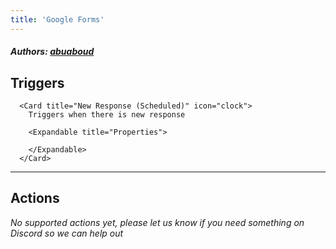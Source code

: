 ```yaml
---
title: 'Google Forms'
---
```


##### Authors: [abuaboud](https://github.com/abuaboud)


## Triggers


      <Card title="New Response (Scheduled)" icon="clock">
        Triggers when there is new response

        <Expandable title="Properties">
          
<ResponseField name="Form" required type="Dropdown">

</ResponseField>
              
        </Expandable>
      </Card>
  

---

## Actions

*No supported actions yet, please let us know if you need something on Discord so we can help out* 

